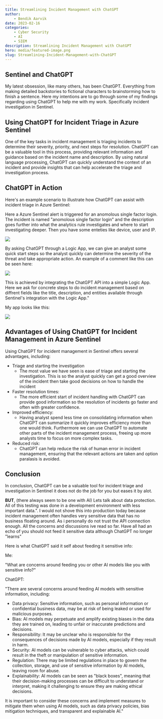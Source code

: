 ```yaml
---
title: Streamlining Incident Management with ChatGPT
author:
    - Bendik Aarvik
date: 2023-02-16
categories:
    - Cyber Security
    - AI
    - SIEM
description: Streamlining Incident Management with ChatGPT
hero: media/featured-image.png
slug: Streamlining-Incident-Management-with-ChatGPT
---
```


## Sentinel and ChatGPT

My latest obsession, like many others, has been ChatGPT. Everything from making detailed backstories to fictional characters to brainstorming how to finish a sentence. Here my intentions are to go through some of my findings regarding using ChatGPT to help me with my work. Specifically incident investigation in Sentinel.

## **Using ChatGPT for Incident Triage in Azure Sentinel**

One of the key tasks in incident management is triaging incidents to determine their severity, priority, and next steps for resolution. ChatGPT can be a valuable tool in this process, providing relevant information and guidance based on the incident name and description. By using natural language processing, ChatGPT can quickly understand the context of an incident and provide insights that can help accelerate the triage and investigation process.

## **ChatGPT in Action**

Here's an example scenario to illustrate how ChatGPT can assist with incident triage in Azure Sentinel:

Here a Azure Sentinel alert is triggered for an anomolous single factor login. The incident is named "anomolous single factor login" and the description goes further into what the analytics rule investigates and where to start investigating deeper. Then you have some enteties like device, user and IP. 

![](./media/incidentchatgpt.jpg)

By asking ChatGPT through a Logic App, we can give an analyst some quick start steps so the analyst quickly can determine the severity of the threat and take appropriate action. An example of a comment like this can be seen here: 

![](./media/commentchatgpt.jpg)

This is achieved by integrating the ChatGPT API into a simple Logic App. Here we ask for concrete steps to do incident management based on diffrent fields like the title, description, and entities available through Sentinel's integration with the Logic App."

My app looks like this:

![](./media/logicappchatgpt.jpg)

## **Advantages of Using ChatGPT for Incident Management in Azure Sentinel**

Using ChatGPT for incident management in Sentinel offers several advantages, including:

- Triage and starting the investigation
    - The most value we have seen is ease of triage and starting the investigation. This is so the analyst quickly can get a good overview of the incident then take good decisions on how to handle the incident
- Faster resolution times: 
    - The more efficient start of incident handling with ChatGPT can provide good information so the resolution of incidents go faster and often with greater confidence.
- Improved efficiency:
    -  Having analyst spend less time on consolidating information when ChatGPT can summarize it quickly improves efficiency more than one would think. Furthermore we can use ChatGPT to automate other parts of the incident management process, freeing up more analysts time to focus on more complex tasks.
- Reduced risk:
    - ChatGPT can help reduce the risk of human error in incident management, ensuring that the relevant actions are taken and option paralasis is avoided.

## **Conclusion**

In conclusion, ChatGPT can be a valuable tool for incident triage and investigation in Sentinel it does not do the job for you but eases it by alot. 

**BUT**, (there always seem to be one with AI) Lets talk about data protection. All of this testing was done in a development environment with less important data.". I would not shove this into production today because incident management often handles very sensitive data that has no business floating around. As i personally do not trust the API connection enough. All the concerns and discussions ive read so far. Have all had an echo of you should not feed it sensitive data although ChatGPT no longer "learns"

Here is what ChatGPT said it self about feeding it sensitive info:

Me: 

"What are concerns around feeding you or other AI models like you with sensitive info?"

ChatGPT: 

"There are several concerns around feeding AI models with sensitive information, including:
- Data privacy: Sensitive information, such as personal information or confidential business data, may be at risk of being leaked or used for malicious purposes.
- Bias: AI models may perpetuate and amplify existing biases in the data they are trained on, leading to unfair or inaccurate predictions and decisions.
- Responsibility: It may be unclear who is responsible for the consequences of decisions made by AI models, especially if they result in harm.
- Security: AI models can be vulnerable to cyber attacks, which could result in the theft or manipulation of sensitive information.
- Regulation: There may be limited regulations in place to govern the collection, storage, and use of sensitive information by AI models, leaving room for abuse.
- Explainability: AI models can be seen as "black boxes", meaning that their decision-making processes can be difficult to understand or interpret, making it challenging to ensure they are making ethical decisions.

It is important to consider these concerns and implement measures to mitigate them when using AI models, such as data privacy policies, bias mitigation techniques, and transparent and explainable AI."
